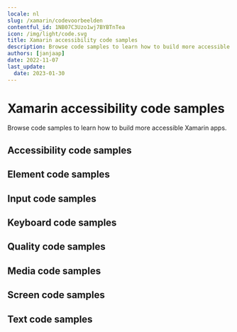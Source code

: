```yaml
---
locale: nl
slug: /xamarin/codevoorbeelden
contentful_id: 1NB07C3Uzo1wj7BYBTnTea
icon: /img/light/code.svg
title: Xamarin accessibility code samples
description: Browse code samples to learn how to build more accessible Xamarin apps.
authors: [janjaap]
date: 2022-11-07
last_update:
  date: 2023-01-30
---
```


# Xamarin accessibility code samples

Browse code samples to learn how to build more accessible Xamarin apps.

## Accessibility code samples

<LinkList title="List of Xamarin Accessibility Code samples" isHighlighted={true}>
  <LinkListItem
    url="/nl/docs/xamarin/codevoorbeelden/accessibility-action"
    title="Accessibility action"
    appearance="link"
    label="Accessibility action on Xamarin"
    description="Accessibility actions provide alternative ways for users of assistive technologies to perform actions."
  />
  <LinkListItem
    url="/nl/docs/xamarin/codevoorbeelden/accessibility-announcement"
    title="Accessibility announcement"
    appearance="link"
    label="Accessibility announcement on Xamarin"
    description="Users of assistive technologies should be made aware of important changes in content through accessibility announcements."
  />
  <LinkListItem
    url="/nl/docs/xamarin/codevoorbeelden/accessibility-dialog"
    title="Accessibility dialog"
    appearance="link"
    label="Accessibility dialog on Xamarin"
    description="A dialog overlays the screen and offers one or more actions to proceed."
  />
  <LinkListItem
    url="/nl/docs/xamarin/codevoorbeelden/accessibility-focus-indicator"
    title="Accessibility focus indicator"
    appearance="link"
    label="Accessibility focus indicator on Xamarin"
    description="Users should know which element has focus when using a keyboard or assistive technology."
  />
  <LinkListItem
    url="/nl/docs/xamarin/codevoorbeelden/accessibility-focus"
    title="Accessibility focus"
    appearance="link"
    label="Accessibility focus on Xamarin"
    description="Sometimes you need to programmatically move the accessibility focus to a specific element."
  />
  <LinkListItem
    url="/nl/docs/xamarin/codevoorbeelden/accessibility-focusability"
    title="Accessibility focusability"
    appearance="link"
    label="Accessibility focusability on Xamarin"
    description="An element should indicate whether it should be focusable by assistive technologies or not."
  />
  <LinkListItem
    url="/nl/docs/xamarin/codevoorbeelden/accessibility-group"
    title="Accessibility group"
    appearance="link"
    label="Accessibility group on Xamarin"
    description="It is easier and quicker for users of assistive technologies to interact with grouped elements."
  />
  <LinkListItem
    url="/nl/docs/xamarin/codevoorbeelden/accessibility-hint"
    title="Accessibility hint"
    appearance="link"
    label="Accessibility hint on Xamarin"
    description="An accessibility hint helps users to understand what will happen after performing an action."
  />
  <LinkListItem
    url="/nl/docs/xamarin/codevoorbeelden/accessibility-label"
    title="Accessibility label"
    appearance="link"
    label="Accessibility label on Xamarin"
    description="An accessibility label helps users of assistive technologies to identify elements on the screen."
  />
  <LinkListItem
    url="/nl/docs/xamarin/codevoorbeelden/accessibility-language"
    title="Accessibility language"
    appearance="link"
    label="Accessibility language on Xamarin"
    description="When content is written in multiple languages, foreign words should ideally be indicated in their respective language."
  />
  <LinkListItem
    url="/nl/docs/xamarin/codevoorbeelden/accessibility-link"
    title="Accessibility link"
    appearance="link"
    label="Accessibility link on Xamarin"
    description="Links should be accessible for users of assistive technologies."
  />
  <LinkListItem
    url="/nl/docs/xamarin/codevoorbeelden/accessibility-live-region"
    title="Accessibility live region"
    appearance="link"
    label="Accessibility live region on Xamarin"
    description="A live region allows users of assistive technologies to receive updates whenever important information on the screen changes."
  />
  <LinkListItem
    url="/nl/docs/xamarin/codevoorbeelden/accessibility-modal"
    title="Accessibility modal"
    appearance="link"
    label="Accessibility modal on Xamarin"
    description="A modal overlays the screen with additional content."
  />
  <LinkListItem
    url="/nl/docs/xamarin/codevoorbeelden/accessibility-name"
    title="Accessibility name"
    appearance="link"
    label="Accessibility name on Xamarin"
    description="The accessibility name indicates the name used for interface elements by assistive technologies."
  />
  <LinkListItem
    url="/nl/docs/xamarin/codevoorbeelden/accessibility-order"
    title="Accessibility order"
    appearance="link"
    label="Accessibility order on Xamarin"
    description="Assistive technologies try to determine a logical accessibility order based on the placement and properties of the elements on the screen."
  />
  <LinkListItem
    url="/nl/docs/xamarin/codevoorbeelden/accessibility-role"
    title="Accessibility role"
    appearance="link"
    label="Accessibility role on Xamarin"
    description="An accessibility role helps users of assistive technologies to understand the purpose of elements on the screen."
  />
  <LinkListItem
    url="/nl/docs/xamarin/codevoorbeelden/accessibility-state"
    title="Accessibility state"
    appearance="link"
    label="Accessibility state on Xamarin"
    description="An accessibility state helps users of assistive technologies to understand the state of elements on the screen."
  />
  <LinkListItem
    url="/nl/docs/xamarin/codevoorbeelden/accessibility-value"
    title="Accessibility value"
    appearance="link"
    label="Accessibility value on Xamarin"
    description="An accessibility value helps users of assistive technologies to understand the value of elements on the screen."
  />
</LinkList>

## Element code samples

<LinkList title="List of Xamarin Element Code samples" isHighlighted={true}>
  <LinkListItem
    url="/nl/docs/xamarin/codevoorbeelden/element-focus-change"
    title="Element focus change"
    appearance="link"
    label="Element focus change on Xamarin"
    description="Whenever an element receives focus, it should not automatically trigger an event which changes context."
  />
  <LinkListItem
    url="/nl/docs/xamarin/codevoorbeelden/element-identification"
    title="Element identification"
    appearance="link"
    label="Element identification on Xamarin"
    description="Functionality that is repeated on multiple screens should use consistent identification."
  />
  <LinkListItem
    url="/nl/docs/xamarin/codevoorbeelden/element-position"
    title="Element position"
    appearance="link"
    label="Element position on Xamarin"
    description="Components that are repeated on multiple screens should have a consistent position."
  />
</LinkList>

## Input code samples

<LinkList title="List of Xamarin Input Code samples" isHighlighted={true}>
  <LinkListItem
    url="/nl/docs/xamarin/codevoorbeelden/input-cancellation"
    title="Input cancellation"
    appearance="link"
    label="Input cancellation on Xamarin"
    description="Users should be able to cancel accidental interaction."
  />
  <LinkListItem
    url="/nl/docs/xamarin/codevoorbeelden/input-content-type"
    title="Input content type"
    appearance="link"
    label="Input content type on Xamarin"
    description="Setting the content type for input fields helps user entering data."
  />
  <LinkListItem
    url="/nl/docs/xamarin/codevoorbeelden/input-errors"
    title="Input errors"
    appearance="link"
    label="Input errors on Xamarin"
    description="Users should be notified when they make input errors."
  />
  <LinkListItem
    url="/nl/docs/xamarin/codevoorbeelden/input-gestures"
    title="Input gestures"
    appearance="link"
    label="Input gestures on Xamarin"
    description="Gesture activated functionality should also be available without the use of gestures."
  />
  <LinkListItem
    url="/nl/docs/xamarin/codevoorbeelden/input-instructions"
    title="Input instructions"
    appearance="link"
    label="Input instructions on Xamarin"
    description="When a label might not describe the requested input sufficiently, you should add additional instructions."
  />
  <LinkListItem
    url="/nl/docs/xamarin/codevoorbeelden/input-keyboard-type"
    title="Input keyboard type"
    appearance="link"
    label="Input keyboard type on Xamarin"
    description="Setting the keyboard type for input fields helps user entering data."
  />
  <LinkListItem
    url="/nl/docs/xamarin/codevoorbeelden/input-label"
    title="Input label"
    appearance="link"
    label="Input label on Xamarin"
    description="Input fields should have labels so that users know what input data is expected."
  />
  <LinkListItem
    url="/nl/docs/xamarin/codevoorbeelden/input-motion"
    title="Input motion"
    appearance="link"
    label="Input motion on Xamarin"
    description="Provide an alternative way for actions activated by motion, to allow everyone to use the functionality."
  />
  <LinkListItem
    url="/nl/docs/xamarin/codevoorbeelden/input-predictable"
    title="Input predictable"
    appearance="link"
    label="Input predictable on Xamarin"
    description="Whenever a user provides input, there should be no change of context."
  />
</LinkList>

## Keyboard code samples

<LinkList title="List of Xamarin Keyboard Code samples" isHighlighted={true}>
  <LinkListItem
    url="/nl/docs/xamarin/codevoorbeelden/keyboard-order"
    title="Keyboard order"
    appearance="link"
    label="Keyboard order on Xamarin"
    description="By adjusting the keyboard order, you can provide a great experience for users that control their device using a hardware keyboard."
  />
  <LinkListItem
    url="/nl/docs/xamarin/codevoorbeelden/keyboard-shortcuts"
    title="Keyboard shortcuts"
    appearance="link"
    label="Keyboard shortcuts on Xamarin"
    description="Most people operate their smartphones with touch, but some people use an external keyboard."
  />
</LinkList>

## Quality code samples

<LinkList title="List of Xamarin Quality Code samples" isHighlighted={true}>
  <LinkListItem
    url="/nl/docs/xamarin/codevoorbeelden/linting"
    title="Linting"
    appearance="link"
    label="Linting on Xamarin"
    description="Linting is the process of running a tool which analyzes your code for potential errors."
  />
</LinkList>

## Media code samples

<LinkList title="List of Xamarin Media Code samples" isHighlighted={true}>
  <LinkListItem
    url="/nl/docs/xamarin/codevoorbeelden/audio-control"
    title="Audio control"
    appearance="link"
    label="Audio control on Xamarin"
    description="Users should be able to control audio whenever it plays automatically."
  />
  <LinkListItem
    url="/nl/docs/xamarin/codevoorbeelden/audio-description"
    title="Audio description"
    appearance="link"
    label="Audio description on Xamarin"
    description="Videos should include audio description when important visual details are shown which you cannot hear."
  />
  <LinkListItem
    url="/nl/docs/xamarin/codevoorbeelden/live-captions"
    title="Live captions"
    appearance="link"
    label="Live captions on Xamarin"
    description="Captions should be provided in real-time to enable users to understand what is being said in live videos."
  />
  <LinkListItem
    url="/nl/docs/xamarin/codevoorbeelden/captions"
    title="Captions"
    appearance="link"
    label="Captions on Xamarin"
    description="Captions should be provided to enable users to understand what is being said in videos."
  />
  <LinkListItem
    url="/nl/docs/xamarin/codevoorbeelden/transcript"
    title="Transcript"
    appearance="link"
    label="Transcript on Xamarin"
    description="Videos should contain a transcript to allow users to read what is shown in media, such as a video or podcast."
  />
</LinkList>

## Screen code samples

<LinkList title="List of Xamarin Screen Code samples" isHighlighted={true}>
  <LinkListItem
    url="/nl/docs/xamarin/codevoorbeelden/reduced-animations"
    title="Reduced animations"
    appearance="link"
    label="Reduced animations on Xamarin"
    description="Content which conveys a sense of motion can be a barrier for users."
  />
  <LinkListItem
    url="/nl/docs/xamarin/codevoorbeelden/contrast"
    title="Contrast"
    appearance="link"
    label="Contrast on Xamarin"
    description="Apps should provide enough contrast between text and its background so that it can be read by people with moderately low vision."
  />
  <LinkListItem
    url="/nl/docs/xamarin/codevoorbeelden/dark-mode"
    title="Dark mode"
    appearance="link"
    label="Dark mode on Xamarin"
    description="Dark mode darkens background colors and provides a more comfortable viewing experience in low light."
  />
  <LinkListItem
    url="/nl/docs/xamarin/codevoorbeelden/frequent-flashes"
    title="Frequent flashes"
    appearance="link"
    label="Frequent flashes on Xamarin"
    description="Rapidly flashing images or views can cause seizures for some users."
  />
  <LinkListItem
    url="/nl/docs/xamarin/codevoorbeelden/descriptive-headers"
    title="Descriptive headers"
    appearance="link"
    label="Descriptive headers on Xamarin"
    description="Screens should have descriptive headers, this helps users find specific content and orient themselves within your app."
  />
  <LinkListItem
    url="/nl/docs/xamarin/codevoorbeelden/descriptive-labels"
    title="Descriptive labels"
    appearance="link"
    label="Descriptive labels on Xamarin"
    description="Screens should have descriptive labels, these help users recognize which purpose controls have."
  />
  <LinkListItem
    url="/nl/docs/xamarin/codevoorbeelden/screen-orientation"
    title="Screen orientation"
    appearance="link"
    label="Screen orientation on Xamarin"
    description="Apps should adapt to the preferred display orientation of the user."
  />
  <LinkListItem
    url="/nl/docs/xamarin/codevoorbeelden/reflow"
    title="Reflow"
    appearance="link"
    label="Reflow on Xamarin"
    description="Content on the screen should reflow based on the users' preferences."
  />
  <LinkListItem
    url="/nl/docs/xamarin/codevoorbeelden/search-functionality"
    title="Search functionality"
    appearance="link"
    label="Search functionality on Xamarin"
    description="Users might have difficulty finding a specific screen."
  />
  <LinkListItem
    url="/nl/docs/xamarin/codevoorbeelden/skip-content"
    title="Skip content"
    appearance="link"
    label="Skip content on Xamarin"
    description="It can be helpful for users to skip repeated blocks of content."
  />
  <LinkListItem
    url="/nl/docs/xamarin/codevoorbeelden/adjustable-timing"
    title="Adjustable timing"
    appearance="link"
    label="Adjustable timing on Xamarin"
    description="Everyone, including people with disabilities, should have adequate time to interact with your app."
  />
  <LinkListItem
    url="/nl/docs/xamarin/codevoorbeelden/screen-title"
    title="Screen title"
    appearance="link"
    label="Screen title on Xamarin"
    description="Each screen should have a descriptive title, which helps users with identifying the screen."
  />
</LinkList>

## Text code samples

<LinkList title="List of Xamarin Text Code samples" isHighlighted={true}>
  <LinkListItem
    url="/nl/docs/xamarin/codevoorbeelden/bold-text"
    title="Bold text"
    appearance="link"
    label="Bold text on Xamarin"
    description="Apps should use bold text when users have indicated this as a preference in the system settings."
  />
  <LinkListItem
    url="/nl/docs/xamarin/codevoorbeelden/text-element"
    title="Text element"
    appearance="link"
    label="Text element on Xamarin"
    description="Always use text elements to display text, unless this is not possible due to styling, such as text logo's."
  />
  <LinkListItem
    url="/nl/docs/xamarin/codevoorbeelden/localization"
    title="Localization"
    appearance="link"
    label="Localization on Xamarin"
    description="Assistive technologies, such as the screen reader, use the locale for the pronunciation of utterances."
  />
  <LinkListItem
    url="/nl/docs/xamarin/codevoorbeelden/scale-text"
    title="Scale text"
    appearance="link"
    label="Scale text on Xamarin"
    description="Apps should scale text to the size specified by users in the system settings."
  />
  <LinkListItem
    url="/nl/docs/xamarin/codevoorbeelden/text-spacing"
    title="Text spacing"
    appearance="link"
    label="Text spacing on Xamarin"
    description="Content should adapt to increased spacing between lines, words, letters, and paragraphs."
  />
  <LinkListItem
    url="/nl/docs/xamarin/codevoorbeelden/text-truncation"
    title="Text truncation"
    appearance="link"
    label="Text truncation on Xamarin"
    description="Text should never get truncated in your app, even when users have enlarged their font size."
  />
</LinkList>
